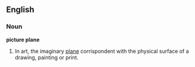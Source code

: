 ==English==
===Noun===
'''picture plane'''
# In art, the imaginary [[plane]] corrispondent with the physical surface of a drawing, painting or print.
